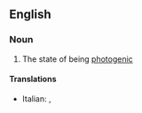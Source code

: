 ==English==

===Noun===
{{en-noun|-}}

# The state of being [[photogenic]]

====Translations====
{{trans-top|photogenicity}}
* Italian: {{t|it|fotogenicità|f}}, {{t+|it|fotogenia|f}}
{{trans-mid}}
{{trans-bottom}}